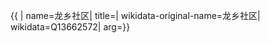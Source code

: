 {{ {{{1|PRC admin/showdata}}}|
name=龙乡社区|
title=|
wikidata-original-name=龙乡社区|
wikidata=Q13662572|
arg={{{arg|}}}}}